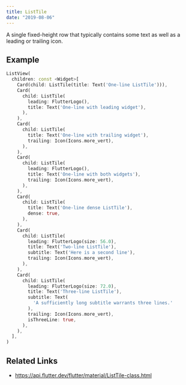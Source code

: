 ```yaml
---
title: ListTile
date: "2019-08-06"
---
```


A single fixed-height row that typically contains some text as well as a leading or trailing icon.

## Example

```dart liveslice=ListTile height=500px
ListView(
  children: const <Widget>[
    Card(child: ListTile(title: Text('One-line ListTile'))),
    Card(
      child: ListTile(
        leading: FlutterLogo(),
        title: Text('One-line with leading widget'),
      ),
    ),
    Card(
      child: ListTile(
        title: Text('One-line with trailing widget'),
        trailing: Icon(Icons.more_vert),
      ),
    ),
    Card(
      child: ListTile(
        leading: FlutterLogo(),
        title: Text('One-line with both widgets'),
        trailing: Icon(Icons.more_vert),
      ),
    ),
    Card(
      child: ListTile(
        title: Text('One-line dense ListTile'),
        dense: true,
      ),
    ),
    Card(
      child: ListTile(
        leading: FlutterLogo(size: 56.0),
        title: Text('Two-line ListTile'),
        subtitle: Text('Here is a second line'),
        trailing: Icon(Icons.more_vert),
      ),
    ),
    Card(
      child: ListTile(
        leading: FlutterLogo(size: 72.0),
        title: Text('Three-line ListTile'),
        subtitle: Text(
          'A sufficiently long subtitle warrants three lines.'
        ),
        trailing: Icon(Icons.more_vert),
        isThreeLine: true,
      ),
    ),
  ],
)
```

## Related Links
- https://api.flutter.dev/flutter/material/ListTile-class.html
